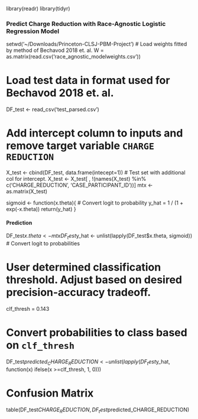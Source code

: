 library(readr)
library(tidyr)

### Predict Charge Reduction with Race-Agnostic Logistic Regression Model ####
setwd('~/Downloads/Princeton-CLSJ-PBM-Project')
# Load weights fitted by method of Bechavod 2018 et. al.
W = as.matrix(read.csv('race_agnostic_modelweights.csv'))

# Load test data in format used for Bechavod 2018 et. al.
DF_test <- read_csv('test_parsed.csv')

# Add intercept column to inputs and remove target variable `CHARGE REDUCTION`
X_test <- cbind(DF_test, data.frame(intecept=1)) # Test set with additional col for intercept.
X_test <- X_test[ , !(names(X_test) %in% c('CHARGE_REDUCTION', 'CASE_PARTICIPANT_ID'))]
mtx <- as.matrix(X_test)


sigmoid <- function(x.theta){
  # Convert logit to probability
  y_hat = 1 / (1 + exp(-x.theta))
  return(y_hat)
}

#### Prediction ###
DF_test$x.theta <- mtx %*% as.matrix(W) # Matrix Multiple Input features with weight vector.
DF_test$y_hat <- unlist(lapply(DF_test$x.theta, sigmoid)) # Convert logit to probabilities

# User determined classification threshold. Adjust based on desired precision-accuracy tradeoff.
clf_thresh = 0.143

# Convert probabilities to class based on `clf_thresh`
DF_test$predicted_CHARGE_REDUCTION <- unlist(lapply(DF_test$y_hat, function(x) ifelse(x >=clf_thresh, 1, 0)))

# Confusion Matrix
table(DF_test$CHARGE_REDUCTION, DF_test$predicted_CHARGE_REDUCTION)
